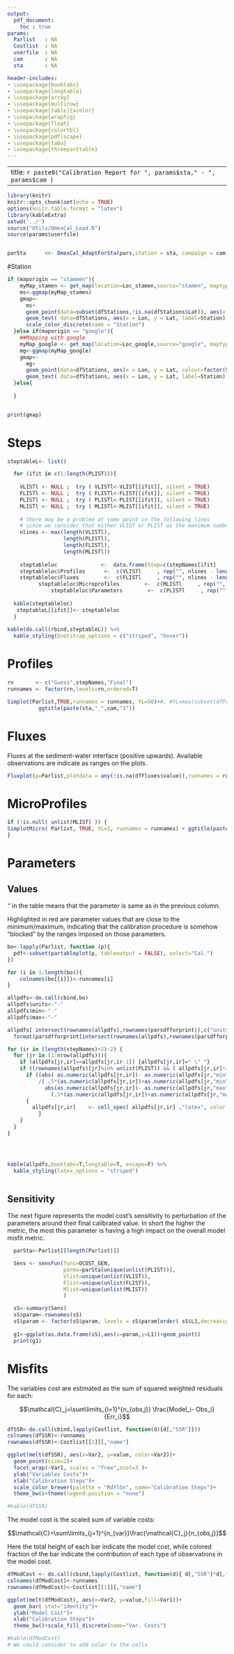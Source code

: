 ```yaml
---
output:
  pdf_document:
    toc : true
params:
  Parlist   : NA
  Costlist  : NA
  userfile  : NA
  cam       : NA
  sta       : NA

header-includes:
- \usepackage{booktabs}
- \usepackage{longtable}
- \usepackage{array}
- \usepackage{multirow}
- \usepackage[table]{xcolor}
- \usepackage{wrapfig}
- \usepackage{float}
- \usepackage{colortbl}
- \usepackage{pdflscape}
- \usepackage{tabu}
- \usepackage{threeparttable}
---
```


---
title: `r paste0("Calibration Report for ", params$sta," - ", params$cam )`
---

```r
library(knitr)
knitr::opts_chunk$set(echo = TRUE)
options(knitr.table.format = "latex")
library(kableExtra)
setwd('../')
source("Utils/OmexCal_Load.R")
source(params$userfile)


parSta      <<- OmexCal_AdaptForSta(pars,station = sta, campaign = cam)

```
#Station
```r





if (maporigin == "stammen"){
    myMap_stamen <- get_map(location=Loc_stamen,source="stamen", maptype="watercolor")
    ms<-ggmap(myMap_stamen)
    gmap<-
      ms+
      geom_point(data=subset(dfStations,!is.na(dfStations$Lat)), aes(x = Lon, y = Lat, colour=factor(Station),label=Station),size=10)+
      geom_text( data=dfStations, aes(x = Lon, y = Lat, label=Station),hjust=.5, vjust=.5,size=2)+
      scale_color_discrete(name = "Station")
  }else if(maporigin == "google"){
    ##Mapping with google
    myMap_google <- get_map(location=Loc_google,source="google", maptype="satellite", crop=FALSE)
    mg<-ggmap(myMap_google)
    gmap<-
      mg+
      geom_point(data=dfStations, aes(x = Lon, y = Lat, colour=factor(Station),label=Station),size=10)+
      geom_text( data=dfStations, aes(x = Lon, y = Lat, label=Station),hjust=.5, vjust=.5,size=2)
  }else{
    
  }


print(gmap)

```


# Steps

```r

steptableL<- list()

  for (ifit in c(1:length(PLIST))){
    
    VLISTl <- NULL ;  try ( VLISTl<-VLIST[[ifit]], silent = TRUE)
    FLISTl <- NULL ;  try ( FLISTl<-FLIST[[ifit]], silent = TRUE)
    PLISTl <- NULL ;  try ( PLISTl<-PLIST[[ifit]], silent = TRUE)
    MLISTl <- NULL ;  try ( MLISTl<-MLIST[[ifit]], silent = TRUE)
    
    # there may be a problem at some point in the following lines
    # since we consider that either VLIST or PLIST as the maximum numbre of lines
    nlines <- max(length(VLISTl),
                  length(PLISTl),
                  length(FLISTl),
                  length(MLISTl))
    
    steptableloc              <-  data.frame(Step=c(stepNames[ifit]   , rep("", nlines - 1)))
    steptableloc$Profiles      <-  c(VLISTl     , rep("", nlines - length(VLISTl)))
    steptableloc$Fluxes        <-  c(FLISTl     , rep("", nlines - length(FLISTl)))
          steptableloc$Microprofiles        <-  c(MLISTl     , rep("", nlines - length(MLISTl)))
              steptableloc$Parameters        <-  c(PLISTl     , rep("", nlines - length(PLISTl)))
    
  kable(steptableloc)
   steptableL[[ifit]]<- steptableloc
  }
    
kable(do.call(rbind,steptableL)) %>%
  kable_styling(bootstrap_options = c("striped", "hover"))
```




# Profiles

```r
rn       <- c("Guess",stepNames,"Final")
runnames <- factor(rn,levels=rn,ordered=T)

Simplot(Parlist,TRUE,runnames = runnames, YL=50)+#, #YL=max(subset(dfProfiles,Station==sta,select="LowerDepth"),na.rm=TRUE))+
          ggtitle(paste(sta,"_",cam,"1"))
```

\pagebreak

# Fluxes

Fluxes at the sediment-water interface (positive upwards). Available observations are indicate as ranges on the plots.

```r
Fluxplot(p=Parlist,plotdata = any(!is.na(dfFluxes$value)),runnames = runnames)+ggtitle(paste(sta,"_",cam,"1"))
```

\pagebreak

# MicroProfiles

```r
if (!is.null( unlist(MLIST) )) { 
SimplotMicro( Parlist, TRUE, YL=1, runnames = runnames) + ggtitle(paste(sta,"_",cam,"1"))
}
```

\pagebreak

# Parameters

## Values
*"* in the table means that the parameter is same as in the previous column. 

Highlighted in red are parameter values that are close to the minimum/maximum, indicating that the calibration procedure is somehow "blocked" by the ranges imposed on those parameters.

```r
bo<-lapply(Parlist, function (p){
  pdf<-subset(partableplot(p, tableoutput = FALSE), select="Cal.")
})

for (i in 1:length(bo)){
    colnames(bo[[i]])<-runnames[i]
}

allpdfs<-do.call(cbind,bo)
allpdfs$units<-"-"
allpdfs$min<-"-"
allpdfs$max<-"-"

allpdfs[ intersect(rownames(allpdfs),rownames(parsdfforprint)),c("units","min","max")]<-
  format(parsdfforprint[intersect(rownames(allpdfs),rownames(parsdfforprint)), c("unit","min","max")], digits = 3,nsmall=0,scientific=F,drop0trailing=T)

for (ir in (length(stepNames)+2):2) {
  for (jr in (1:nrow(allpdfs))){
    if (allpdfs[jr,ir]==allpdfs[jr,ir-1]) {allpdfs[jr,ir]=" \" "}
    if ((rownames(allpdfs)[jr]%in% unlist(PLIST)) && ( allpdfs[jr,ir]!=" \" ")){
      if ((abs( as.numeric(allpdfs[jr,ir])- as.numeric(allpdfs[jr,"min"]))
          /( .5*(as.numeric(allpdfs[jr,ir])+as.numeric(allpdfs[jr,"min"]))+1e-14)<0.02)|(
            abs(as.numeric(allpdfs[jr,ir])- as.numeric(allpdfs[jr,"max"]))/
              (.5*(as.numeric(allpdfs[jr,ir])+as.numeric(allpdfs[jr,"max"])))<0.02))
      {
        allpdfs[jr,ir]    <- cell_spec( allpdfs[jr,ir] ,"latex", color ="red")
          }
    }
  }
}




kable(allpdfs,booktabs=T,longtable=T, escape=F) %>% 
  kable_styling(latex_options = "striped")
 
```

## Sensitivity

The next figure represents the model cost's sensitivity to perturbation of the parameters around their final calibrated value. 
In short the higher the metric, the most this parameter is having a high impact on the overall model misfit metric.

```r

  parSta<-Parlist[[length(Parlist)]]

  Sens <- sensFun(func=OCOST_GEN,
                  parms=parSta[unique(unlist(PLIST))],
                  Vlist=unique(unlist(VLIST)),
                  Flist=unique(unlist(FLIST)),
                  Mlist=unique(unlist(MLIST))
                  )

  sS<-summary(Sens)
  sS$param<-rownames(sS)
  sS$param <- factor(sS$param, levels = sS$param[order( sS$L1,decreasing = T)])
  
  g1<-ggplot(as.data.frame(sS),aes(x=param,y=L1))+geom_point()
  print(g1)
```

\pagebreak

# Misfits

The variables cost are estimated as the sum of squared weighted residuals for each: 

$$\mathcal{C}_j=\sum\limits_{i=1}^{n_{obs,j}} \frac{Model_i- Obs_i}{Err_i}$$

```r

dfSSR<-do.call(cbind,lapply(Costlist, function(d){d[,"SSR"]}))
colnames(dfSSR)<-runnames
rownames(dfSSR)<-Costlist[[1]][,"name"]

ggplot(melt(dfSSR), aes(x=Var2, y=value, color=Var2))+
  geom_point(size=2)+
  facet_wrap(~Var1, scales = "free",ncol=3 )+
  ylab("Variables Costs")+
  xlab("Calibration Steps")+
  scale_color_brewer(palette = "RdYlGn", name="Calibration Steps")+
  theme_bw()+theme(legend.position = "none")

#kable(dfSSR)
```

The model cost is the scaled sum of variable costs: 

$$\mathcal{C}=\sum\limits_{j=1}^{n_{var}}\frac{\mathcal{C}_j}{n_{obs,j}}$$

Here the total height of each bar indicate the model cost, while colored fraction of the bar indicate the contribution of each type of observations in the model cost.


```r
dfModCost <- do.call(cbind,lapply(Costlist, function(d){ d[,"SSR"]*d[,"scale"]  }))
colnames(dfModCost)<-runnames
rownames(dfModCost)<-Costlist[[1]][,"name"]

ggplot(melt(dfModCost), aes(x=Var2, y=value,fill=Var1))+
  geom_bar( stat="identity")+
  ylab("Model Cost")+
  xlab("Calibration Steps")+
  theme_bw()+scale_fill_discrete(name="Var. Costs")

#kable(dfModCost)
# We could consider to add color to the cells 
```



